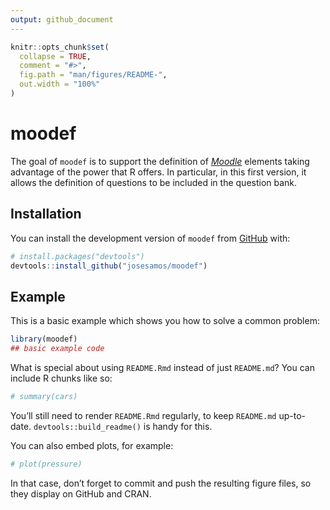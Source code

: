 ```yaml
---
output: github_document
---
```


<!-- README.md is generated from README.Rmd. Please edit that file -->

```r
knitr::opts_chunk$set(
  collapse = TRUE,
  comment = "#>",
  fig.path = "man/figures/README-",
  out.width = "100%"
)
```

# moodef

<!-- badges: start -->
<!-- badges: end -->

The goal of `moodef` is to support the definition of [*Moodle*](https://moodle.org/) elements taking advantage of the power that R offers. In particular, in this first version, it allows the definition of questions to be included in the question bank.

## Installation

You can install the development version of `moodef` from [GitHub](https://github.com/) with:

``` r
# install.packages("devtools")
devtools::install_github("josesamos/moodef")
```

## Example

This is a basic example which shows you how to solve a common problem:

```r
library(moodef)
## basic example code
```

What is special about using `README.Rmd` instead of just `README.md`? You can include R chunks like so:

```r
# summary(cars)
```

You'll still need to render `README.Rmd` regularly, to keep `README.md` up-to-date. `devtools::build_readme()` is handy for this.

You can also embed plots, for example:

```r
# plot(pressure)
```

In that case, don't forget to commit and push the resulting figure files, so they display on GitHub and CRAN.
